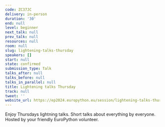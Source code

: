 ```yaml
---
code: ZC37JC
delivery: in-person
duration: '30'
end: null
level: beginner
next_talk: null
prev_talk: null
resources: null
room: null
slug: lightening-talks-thursday
speakers: []
start: null
state: confirmed
submission_type: Talk
talks_after: null
talks_before: null
talks_in_parallel: null
title: Lightening talks Thursday
track: null
tweet: ''
website_url: https://ep2024.europython.eu/session/lightening-talks-thursday
---
```


Enjoy Thursdays lightning talks. Short talks about everything by everyone. Hosted by your friendly EuroPython volunteer.
